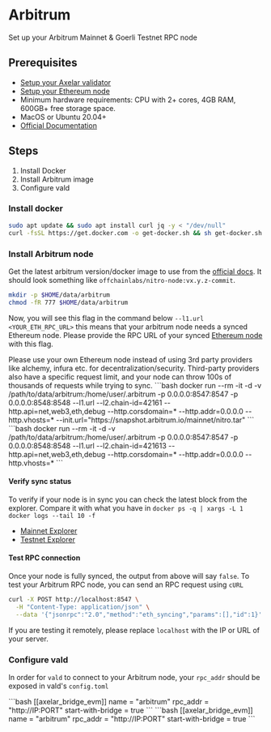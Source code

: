# Arbitrum


Set up your Arbitrum Mainnet & Goerli Testnet RPC node

## Prerequisites

- [Setup your Axelar validator](/validator/setup)
- [Setup your Ethereum node](ethereum)
- Minimum hardware requirements: CPU with 2+ cores, 4GB RAM, 600GB+ free storage space.
- MacOS or Ubuntu 20.04+
- [Official Documentation](https://developer.offchainlabs.com/node-running/running-a-node)

## Steps
1. Install Docker
2. Install Arbitrum image
3. Configure vald

### Install docker

```bash
sudo apt update && sudo apt install curl jq -y < "/dev/null"
curl -fsSL https://get.docker.com -o get-docker.sh && sh get-docker.sh
```

### Install Arbitrum node

Get the latest arbitrum version/docker image to use from the [official docs](https://developer.offchainlabs.com/node-running/running-a-node). It should look something like `offchainlabs/nitro-node:vx.y.z-commit`.

```bash
mkdir -p $HOME/data/arbitrum
chmod -fR 777 $HOME/data/arbitrum
```

Now, you will see this flag in the command below `--l1.url <YOUR_ETH_RPC_URL>` this means that your arbitrum node needs a synced Ethereum node.
Please provide the RPC URL of your synced [Ethereum node](ethereum) with this flag.

<Callout type="error" emoji="⚠️">
  Please use your own Ethereum node instead of using 3rd party providers like alchemy, infura etc. for decentralization/security. Third-party providers also have a specific request limit, and your node can throw 100s of thousands of requests while trying to sync.
</Callout>

<tabs>
  <tab-item title="Mainnet">
  ```bash
  docker run --rm -it -d -v /path/to/data/arbitrum:/home/user/.arbitrum -p 0.0.0.0:8547:8547 -p 0.0.0.0:8548:8548 <LATEST_DOCKER_IMAGE> --l1.url <YOUR_ETH_RPC_URL> --l2.chain-id=42161 --http.api=net,web3,eth,debug --http.corsdomain=* --http.addr=0.0.0.0 --http.vhosts=* --init.url="https://snapshot.arbitrum.io/mainnet/nitro.tar"
  ```
  </tab-item>
  <tab-item title="Goerli Testnet">
  ```bash
 docker run --rm -it -d -v /path/to/data/arbitrum:/home/user/.arbitrum -p 0.0.0.0:8547:8547 -p 0.0.0.0:8548:8548 <LATEST_DOCKER_IMAGE> --l1.url <YOUR_GOERLI_ETH_RPC_URL> --l2.chain-id=421613 --http.api=net,web3,eth,debug --http.corsdomain=* --http.addr=0.0.0.0 --http.vhosts=*
  ```
  </tab-item>
</tabs>

#### Verify sync status

To verify if your node is in sync you can check the latest block from the explorer.
Compare it with what you have in `docker ps -q | xargs -L 1 docker logs --tail 10 -f`

- [Mainnet Explorer](https://arbiscan.io)
- [Testnet Explorer](https://goerli.arbiscan.io)

#### Test RPC connection

Once your node is fully synced, the output from above will say `false`. To test your Arbitrum RPC node, you can send an RPC request using `cURL`

```bash
curl -X POST http://localhost:8547 \
  -H "Content-Type: application/json" \
  --data '{"jsonrpc":"2.0","method":"eth_syncing","params":[],"id":1}'
```

If you are testing it remotely, please replace `localhost` with the IP or URL of your server.

### Configure vald

In order for `vald` to connect to your Arbitrum node, your `rpc_addr` should be exposed in
vald's `config.toml`


<tabs>
  <tab-item title="Mainnet">
  ```bash
  [[axelar_bridge_evm]]
  name = "arbitrum"
  rpc_addr = "http://IP:PORT"
  start-with-bridge = true
  ```
  </tab-item>
  <tab-item title="Goerli Testnet">
  ```bash
  [[axelar_bridge_evm]]
  name = "arbitrum"
  rpc_addr = "http://IP:PORT"
  start-with-bridge = true
  ```
  </tab-item>
</tabs>
